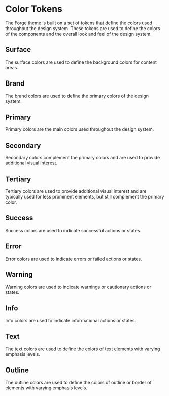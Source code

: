 
<Meta title="Design Tokens/Color" />

# Color Tokens

The Forge theme is built on a set of tokens that define the colors used throughout the design system. These tokens are used to
define the colors of the components and the overall look and feel of the design system.

## Surface

The surface colors are used to define the background colors for content areas.

<ColorPalette>
  <ColorItem title="Surface" subtitle="Used for the background color of content areas." colors={['var(--forge-theme-surface)']} />
  <ColorItem
    title="Surface Dim"
    subtitle="The background color for content areas that are less prominent and typically used behind surfaces to draw contrast."
    colors={['var(--forge-theme-surface-dim)']}
  />
  <ColorItem title="Surface Bright" subtitle="An alternate surface color typically use for floating surfaces." colors={['var(--forge-theme-surface-bright)']} />
  <ColorItem
    title="Surface Inverse"
    subtitle="An inverse surface color typically used for floating surfaces the require more emphasis."
    colors={['var(--forge-theme-surface-inverse)']}
  />
  <ColorItem title="Surface Container" subtitle="" colors={['var(--forge-theme-surface-container)']} />
  <ColorItem title="Surface Container Minimum" subtitle="" colors={['var(--forge-theme-surface-container-minimum)']} />
  <ColorItem title="Surface Container Low" subtitle="" colors={['var(--forge-theme-surface-container-low)']} />
  <ColorItem title="Surface Container Medium" subtitle="" colors={['var(--forge-theme-surface-container-medium)']} />
  <ColorItem title="Surface Container High" subtitle="" colors={['var(--forge-theme-surface-container-high)']} />
</ColorPalette>

## Brand

The brand colors are used to define the primary colors of the design system.

<ColorPalette>
  <ColorItem
    title="Brand"
    subtitle="The brand identity color, typically used for app bars and other prominent elements."
    colors={['var(--forge-theme-brand)']}
  />
</ColorPalette>

## Primary

Primary colors are the main colors used throughout the design system.

<ColorPalette>
  <ColorItem title="Primary" subtitle="" colors={['var(--forge-theme-primary)']} />
  <ColorItem title="Primary Container Minimum" subtitle="" colors={['var(--forge-theme-primary-container-minimum)']} />
  <ColorItem title="Primary Container Low" subtitle="" colors={['var(--forge-theme-primary-container-low)']} />
  <ColorItem title="Primary Container" subtitle="" colors={['var(--forge-theme-primary-container)']} />
  <ColorItem title="Primary Container High" subtitle="" colors={['var(--forge-theme-primary-container-high)']} />
</ColorPalette>

## Secondary

Secondary colors complement the primary colors and are used to provide additional visual interest.

<ColorPalette>
  <ColorItem title="Secondary" subtitle="" colors={['var(--forge-theme-secondary)']} />
  <ColorItem title="Secondary Container Minimum" subtitle="" colors={['var(--forge-theme-secondary-container-minimum)']} />
  <ColorItem title="Secondary Container Low" subtitle="" colors={['var(--forge-theme-secondary-container-low)']} />
  <ColorItem title="Secondary Container" subtitle="" colors={['var(--forge-theme-secondary-container)']} />
  <ColorItem title="Secondary Container High" subtitle="" colors={['var(--forge-theme-secondary-container-high)']} />
</ColorPalette>

## Tertiary

Tertiary colors are used to provide additional visual interest and are typically used for less prominent elements, but still complement the primary color.

<ColorPalette>
  <ColorItem title="Tertiary" subtitle="" colors={['var(--forge-theme-tertiary)']} />
  <ColorItem title="Tertiary Container Minimum" subtitle="" colors={['var(--forge-theme-tertiary-container-minimum)']} />
  <ColorItem title="Tertiary Container Low" subtitle="" colors={['var(--forge-theme-tertiary-container-low)']} />
  <ColorItem title="Tertiary Container" subtitle="" colors={['var(--forge-theme-tertiary-container)']} />
  <ColorItem title="Tertiary Container High" subtitle="" colors={['var(--forge-theme-tertiary-container-high)']} />
</ColorPalette>

## Success

Success colors are used to indicate successful actions or states.

<ColorPalette>
  <ColorItem title="Success" subtitle="" colors={['var(--forge-theme-success)']} />
  <ColorItem title="Success Container Minimum" subtitle="" colors={['var(--forge-theme-success-container-minimum)']} />
  <ColorItem title="Success Container Low" subtitle="" colors={['var(--forge-theme-success-container-low)']} />
  <ColorItem title="Success Container" subtitle="" colors={['var(--forge-theme-success-container)']} />
  <ColorItem title="Success Container High" subtitle="" colors={['var(--forge-theme-success-container-high)']} />
</ColorPalette>

## Error

Error colors are used to indicate errors or failed actions or states.

<ColorPalette>
  <ColorItem title="Error" subtitle="" colors={['var(--forge-theme-error)']} />
  <ColorItem title="Error Container Minimum" subtitle="" colors={['var(--forge-theme-error-container-minimum)']} />
  <ColorItem title="Error Container Low" subtitle="" colors={['var(--forge-theme-error-container-low)']} />
  <ColorItem title="Error Container" subtitle="" colors={['var(--forge-theme-error-container)']} />
  <ColorItem title="Error Container High" subtitle="" colors={['var(--forge-theme-error-container-high)']} />
</ColorPalette>

## Warning

Warning colors are used to indicate warnings or cautionary actions or states.

<ColorPalette>
  <ColorItem title="Warning" subtitle="" colors={['var(--forge-theme-warning)']} />
  <ColorItem title="Warning Container Minimum" subtitle="" colors={['var(--forge-theme-warning-container-minimum)']} />
  <ColorItem title="Warning Container Low" subtitle="" colors={['var(--forge-theme-warning-container-low)']} />
  <ColorItem title="Warning Container" subtitle="" colors={['var(--forge-theme-warning-container)']} />
  <ColorItem title="Warning Container High" subtitle="" colors={['var(--forge-theme-warning-container-high)']} />
</ColorPalette>

## Info

Info colors are used to indicate informational actions or states.

<ColorPalette>
  <ColorItem title="Info" subtitle="" colors={['var(--forge-theme-info)']} />
  <ColorItem title="Info Container Minimum" subtitle="" colors={['var(--forge-theme-info-container-minimum)']} />
  <ColorItem title="Info Container Low" subtitle="" colors={['var(--forge-theme-info-container-low)']} />
  <ColorItem title="Info Container" subtitle="" colors={['var(--forge-theme-info-container)']} />
  <ColorItem title="Info Container High" subtitle="" colors={['var(--forge-theme-info-container-high)']} />
</ColorPalette>

## Text

The text colors are used to define the colors of text elements with varying emphasis levels.

<ColorPalette>
  <ColorItem title="Text High" subtitle="The high emphasis text color." colors={['var(--forge-theme-text-high)']} />
  <ColorItem title="Text High Inverse" subtitle="The inverse high emphasis text color." colors={['var(--forge-theme-text-high-inverse)']} />
  <ColorItem title="Text Medium" subtitle="The medium emphasis text color." colors={['var(--forge-theme-text-medium)']} />
  <ColorItem title="Text Medium Inverse" subtitle="The inverse medium emphasis text color." colors={['var(--forge-theme-text-medium-inverse)']} />
  <ColorItem title="Text Low" subtitle="The low emphasis text color." colors={['var(--forge-theme-text-low)']} />
  <ColorItem title="Text Low Inverse" subtitle="The inverse low emphasis text color." colors={['var(--forge-theme-text-low-inverse)']} />
  <ColorItem title="Text Lowest" subtitle="The lowest emphasis text color." colors={['var(--forge-theme-text-lowest)']} />
  <ColorItem title="Text Lowest Inverse" subtitle="The inverse lowest emphasis text color." colors={['var(--forge-theme-text-lowest-inverse)']} />
</ColorPalette>

## Outline

The outline colors are used to define the colors of outline or border of elements with varying emphasis levels.

<ColorPalette>
  <ColorItem title="Outline" subtitle="The color of standard emphasis outline elements." colors={['var(--forge-theme-outline)']} />
  <ColorItem title="Outline Low" subtitle="The color of low emphasis outline elements." colors={['var(--forge-theme-outline-low)']} />
  <ColorItem title="Outline Medium" subtitle="The color of medium emphasis outline elements." colors={['var(--forge-theme-outline-medium)']} />
  <ColorItem title="Outline High" subtitle="The color of high emphasis outline elements." colors={['var(--forge-theme-outline-high)']} />
</ColorPalette>

<style>
  {`
/* Header Columns */
.docblock-colorpalette > div > div {
  color: var(--forge-theme-text-medium);
}

/* First column */
.docblock-colorpalette > div > div:first-child {
  margin-inline-end: 16px;
  flex-basis: 50%;
}

/* Second column swatch */
.docblock-colorpalette > div:not(:first-child) > div:last-child > div > div:first-child {
  border-radius: 0;
  border: 1px solid var(--forge-theme-outline);
}

/* Title */
.docblock-colorpalette > div > div:first-child > div:first-child {
  color: var(--forge-theme-text-high);
}

/* Subtitle */
.docblock-colorpalette > div > div:first-child > div:nth-child(2) {
  color: var(--forge-theme-text-medium);
}

/* Swatch code */
.docblock-colorpalette > div > div:last-child div {
  color: var(--forge-theme-text-medium);
  line-height: normal;
}
`}
</style>
